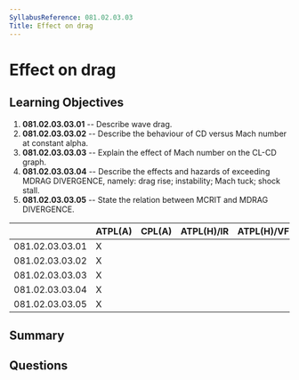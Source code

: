 ```yaml
---
SyllabusReference: 081.02.03.03
Title: Effect on drag
---
```


# Effect on drag

## Learning Objectives

1. **081.02.03.03.01** -- Describe wave drag.
2. **081.02.03.03.02** -- Describe the behaviour of CD versus Mach number at
   constant alpha.
3. **081.02.03.03.03** -- Explain the effect of Mach number on the CL-CD graph.
4. **081.02.03.03.04** -- Describe the effects and hazards of exceeding MDRAG
   DIVERGENCE, namely: drag rise; instability; Mach tuck; shock stall.
5. **081.02.03.03.05** -- State the relation between MCRIT and MDRAG DIVERGENCE.

|                 | ATPL(A) | CPL(A) | ATPL(H)/IR | ATPL(H)/VFR | CPL(H) | IR  | CBIR(A) |
| --------------- | ------- | ------ | ---------- | ----------- | ------ | --- | ------- |
| 081.02.03.03.01 | X       |        |            |             |        |     |         |
| 081.02.03.03.02 | X       |        |            |             |        |     |         |
| 081.02.03.03.03 | X       |        |            |             |        |     |         |
| 081.02.03.03.04 | X       |        |            |             |        |     |         |
| 081.02.03.03.05 | X       |        |            |             |        |     |         |

## Summary

## Questions

